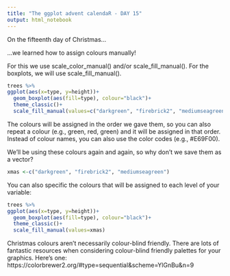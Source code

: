```yaml
---
title: "The ggplot advent calendaR - DAY 15"
output: html_notebook
---
```


On the fifteenth day of Christmas...

...we learned how to assign colours manually!

For this we use scale_color_manual() and/or scale_fill_manual(). For the boxplots, we will use scale_fill_manual().
```r
trees %>%
ggplot(aes(x=type, y=height))+
  geom_boxplot(aes(fill=type), colour="black")+
  theme_classic()+
  scale_fill_manual(values=c("darkgreen", "firebrick2", "mediumseagreen"))
```

The colours will be assigned in the order we gave them, so you can also repeat a colour (e.g., green, red, green) and it will be assigned in that order. Instead of colour names, you can also use the color codes (e.g., #E69F00).

We'll be using these colours again and again, so why don't we save them as a vector?
```r
xmas <-c("darkgreen", "firebrick2", "mediumseagreen")
```


You can also specific the colours that will be assigned to each level of your variable:
```r
trees %>%
ggplot(aes(x=type, y=height))+
  geom_boxplot(aes(fill=type), colour="black")+
  theme_classic()+
  scale_fill_manual(values=xmas)
```

Christmas colours aren't necessarily colour-blind friendly. There are lots of fantastic resources when considering colour-blind friendly palettes for your graphics. Here's one: https://colorbrewer2.org/#type=sequential&scheme=YlGnBu&n=9
